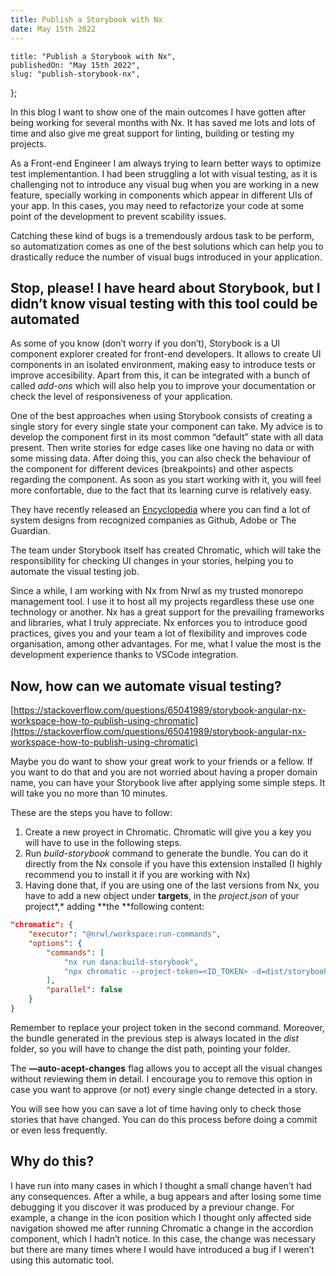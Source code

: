 ```yaml
---
title: Publish a Storybook with Nx
date: May 15th 2022
---
```


	title: "Publish a Storybook with Nx",
	publishedOn: "May 15th 2022",
	slug: "publish-storybook-nx",
};

In this blog I want to show one of the main outcomes I have gotten after being working for several months with Nx. It has saved me lots and lots of time and also give me great support for linting, building or testing my projects.

As a Front-end Engineer I am always trying to learn better ways to optimize test implementantion. I had been struggling a lot with visual testing, as it is challenging not to introduce any visual bug when you are working in a new feature, specially working in components which appear in different UIs of your app. In this cases, you may need to refactorize your code at some point of the development to prevent scability issues.

Catching these kind of bugs is a tremendously ardous task to be perform, so automatization comes as one of the best solutions which can help you to drastically reduce the number of visual bugs introduced in your application.

## Stop, please! I have heard about Storybook, but I didn’t know visual testing with this tool could be automated

As some of you know (don’t worry if you don’t), Storybook is a UI component explorer created for front-end developers. It allows to create UI components in an isolated environment, making easy to introduce tests or improve accesibility. Apart from this, it can be integrated with a bunch of called _add-ons_ which will also help you to improve your documentation or check the level of responsiveness of your application.

One of the best approaches when using Storybook consists of creating a single story for every single state your component can take. My advice is to develop the component first in its most common “default” state with all data present. Then write stories for edge cases like one having no data or with some missing data. After doing this, you can also check the behaviour of the component for different devices (breakpoints) and other aspects regarding the component. As soon as you start working with it, you will feel more confortable, due to the fact that its learning curve is relatively easy.

They have recently released an [Encyclopedia](https://storybook.js.org/showcase/) where you can find a lot of system designs from recognized companies as Github, Adobe or The Guardian.

The team under Storybook itself has created Chromatic, which will take the responsibility for checking UI changes in your stories, helping you to automate the visual testing job.

Since a while, I am working with Nx from Nrwl as my trusted monorepo management tool. I use it to host all my projects regardless these use one technology or another. Nx has a great support for the prevailing frameworks and libraries, what I truly appreciate. Nx enforces you to introduce good practices, gives you and your team a lot of flexibility and improves code organisation, among other advantages. For me, what I value the most is the development experience thanks to VSCode integration.

## Now, how can we automate visual testing?

[https://stackoverflow.com/questions/65041989/storybook-angular-nx-workspace-how-to-publish-using-chromatic](https://stackoverflow.com/questions/65041989/storybook-angular-nx-workspace-how-to-publish-using-chromatic)

Maybe you do want to show your great work to your friends or a fellow. If you want to do that and you are not worried about having a proper domain name, you can have your Storybook live after applying some simple steps. It will take you no more than 10 minutes.

These are the steps you have to follow:

1. Create a new proyect in Chromatic. Chromatic will give you a key you will have to use in the following steps.
2. Run _build-storybook_ command to generate the bundle. You can do it directly from the Nx console if you have this extension installed (I highly recommend you to install it if you are working with Nx)
3. Having done that, if you are using one of the last versions from Nx, you have to add a new object under **targets**, in the _project.json_ of your project*,* adding **the **following content:

```json
"chromatic": {
    "executor": "@nrwl/workspace:run-commands",
    "options": {
        "commands": [
            "nx run dana:build-storybook",
            "npx chromatic --project-token=<ID_TOKEN> -d=dist/storybook/<PROJECT_NAME> --auto-accept-changes"
        ],
        "parallel": false
    }
}
```

Remember to replace your project token in the second command. Moreover, the bundle generated in the previous step is always located in the _dist_ folder, so you will have to change the dist path, pointing your folder.

The **—auto-acept-changes** flag allows you to accept all the visual changes without reviewing them in detail. I encourage you to remove this option in case you want to approve (or not) every single change detected in a story.

You will see how you can save a lot of time having only to check those stories that have changed. You can do this process before doing a commit or even less frequently.

## Why do this?

I have run into many cases in which I thought a small change haven’t had any consequences. After a while, a bug appears and after losing some time debugging it you discover it was produced by a previour change. For example, a change in the icon position which I thought only affected side navigation showed me after running Chromatic a change in the accordion component, which I hadn’t notice. In this case, the change was necessary but there are many times where I would have introduced a bug if I weren’t using this automatic tool.
